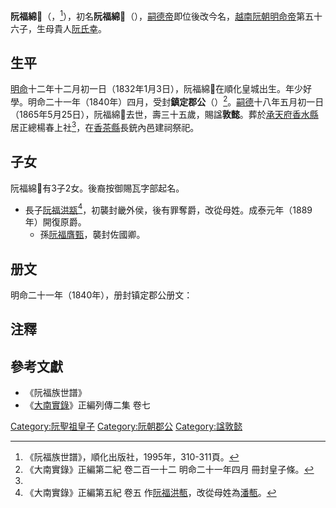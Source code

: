 '''阮福綿𡩈'''（{{vie|v='''Nguyễn Phúc Miên Miêu'''|hn=阮福綿𡩈}}，{{bd|1832年|1月3日|1865年|5月25日|catIdx=R阮}}<ref name=shipu>《阮福族世譜》，順化出版社，1995年，310-311頁。</ref>），初名'''阮福綿𡨃'''（{{vie|v='''Nguyễn Phúc Miên Cầu'''|hn=阮福綿𡨃}}），[[嗣德帝|嗣德帝]]即位後改今名，[[越南|越南]][[阮朝|阮朝]][[明命帝|明命帝]]第五十六子，生母貴人[[阮氏幸|阮氏幸]]。

==生平==
[[明命|明命]]十二年十二月初一日（1832年1月3日），阮福綿𡩈在順化皇城出生。年少好學。明命二十一年（1840年）四月，受封'''鎮定郡公'''（{{vie|v=Trấn Định Quận Công|hn=鎮定郡公}}）<ref>《大南實錄》正編第二紀 卷二百一十二 明命二十一年四月 冊封皇子條。</ref>。[[嗣德|嗣德]]十八年五月初一日（1865年5月25日），阮福綿𡩈去世，壽三十五歲，賜諡'''敦懿'''。葬於[[承天府_(越南)|承天府]][[香水縣|香水縣]]居正總楊春上社<ref name=shipu/>，在[[香茶縣|香茶縣]]長銃內邑建祠祭祀。

==子女==
阮福綿𡩈有3子2女。後裔按御賜瓦字部起名。
*長子[[阮福洪㼷|阮福洪㼷]]<ref>《大南實錄》正編第五紀 卷五 作[[阮福洪甎|阮福洪甎]]，改從母姓為[[潘甎|潘甎]]。</ref>，初襲封畿外侯，後有罪奪爵，改從母姓。成泰元年（1889年）開復原爵。
**孫[[阮福膺甄|阮福膺甄]]，襲封佐國卿。

==册文==
明命二十一年（1840年），册封镇定郡公册文：
{{quote|<blockquote>維明命貳拾壹年歲次庚子肆月辛酉朔越陸日丙寅，承天興運，皇帝若曰：</blockquote>}}
{{quote|<blockquote>朕惟周有庶邦之遺，克壯本支；漢有同姓之封，茂資翰屏。朕遠稽古道，厪念邦圖。式明垂裕之謀，特厚分封之典。咨爾皇五十六子綿家，麟振濟美，爪緒流輝。恭順著於家庭，克迪言行之教；友愛篤于兄弟，彌敦謙遜之風。方懋進修，宜昭各命。尊爵肆今釐定，本至愛以行乎至公；桓圭特準建封，惟乃位心觀夫乃德。是用晉封爾為鎮定郡公。錫之冊印，爾其恪遵禮度，慎守威儀。忠孝一心，益凜操修之寔；始終永譽，長承引翼之光。欽哉。</blockquote>}}
{{quote|<blockquote>嗣德拾捌年閏五月初壹日改給</blockquote>}}

==注釋==
{{reflist}}

==參考文獻==
*《阮福族世譜》
*《[[大南實錄|大南實錄]]》正編列傳二集 卷七
{{阮聖祖子女}}
[[Category:阮聖祖皇子|Category:阮聖祖皇子]]
[[Category:阮朝郡公|Category:阮朝郡公]]
[[Category:諡敦懿|Category:諡敦懿]]